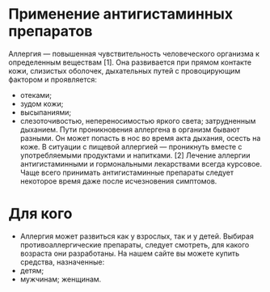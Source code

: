 # Применение антигистаминных препаратов
Аллергия — повышенная чувствительность человеческого организма к определенным веществам [1]. Она развивается при прямом контакте кожи, слизистых оболочек, дыхательных путей с провоцирующим фактором и проявляется:
- отеками;
- зудом кожи;
- высыпаниями;
- слезоточивостью, непереносимостью яркого света;
затрудненным дыханием.
Пути проникновения аллергена в организм бывают разными. Он может попасть в нос во время акта дыхания, осесть на коже. В ситуации с пищевой аллергией — проникнуть вместе с употребляемыми продуктами и напитками. [2]
Лечение аллергии антигистаминными и гормональными лекарствами всегда курсовое. Чаще всего принимать антигистаминные препараты следует некоторое время даже после исчезновения симптомов.
# Для кого
- Аллергия может развиться как у взрослых, так и у детей. Выбирая противоаллергические препараты, следует смотреть, для какого возраста они разработаны. На нашем сайте вы можете купить средства, назначенные:
- детям;
- мужчинам;
женщинам.
